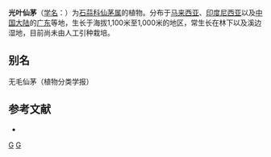 {{Speciesbox 
| taxon = Curculigo glabrescens
| authority = (Ridl.) Merr.
}}

'''光叶仙茅'''（[[学名|学名]]：{{lang|la|''Curculigo glabrescens''}}）为[[石蒜科|石蒜科]][[仙茅属|仙茅属]]的植物。分布于[[马来西亚|马来西亚]]、[[印度尼西亚|印度尼西亚]]以及[[中国大陆|中国大陆]]的[[广东|广东]]等地，生长于海拔1,100米至1,000米的地区，常生长在林下以及溪边湿地，目前尚未由人工引种栽培。

== 别名 ==
无毛仙茅（植物分类学报）

== 参考文献 ==
<div class="references-small">
* {{cite web| url =http://www.bioinfo.cn/db05/KmzwSpecies.php?action=view&id=11178| title =光叶仙茅| work =《中国高等植物数据库全库》| publisher =中国科学院微生物研究所| author =昆明植物研究所| accessdate =2009-02-24| deadurl =yes| archiveurl =https://web.archive.org/web/20160305050311/http://www.bioinfo.cn/db05/KmzwSpecies.php?action=view&id=11178| archivedate =2016-03-05}}
</div>
{{Taxonbar|from=Q10890108}}

[[Category:仙茅属|G]]
[[Category:球根花卉|G]]


{{植物小作品}}